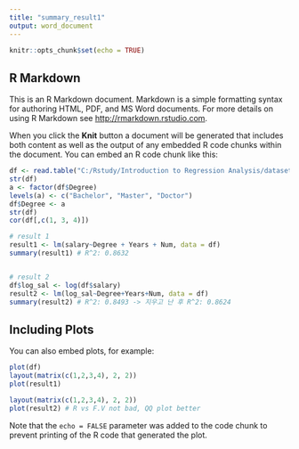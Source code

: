 ```yaml
---
title: "summary_result1"
output: word_document
---
```


```r
knitr::opts_chunk$set(echo = TRUE)
```

## R Markdown

This is an R Markdown document. Markdown is a simple formatting syntax for authoring HTML, PDF, and MS Word documents. For more details on using R Markdown see <http://rmarkdown.rstudio.com>.

When you click the **Knit** button a document will be generated that includes both content as well as the output of any embedded R code chunks within the document. You can embed an R code chunk like this:

```r
df <- read.table("C:/Rstudy/Introduction to Regression Analysis/datasets/salary-1.txt", header = T);
str(df)
a <- factor(df$Degree)
levels(a) <- c("Bachelor", "Master", "Doctor")
df$Degree <- a
str(df)
cor(df[,c(1, 3, 4)])

# result 1
result1 <- lm(salary~Degree + Years + Num, data = df)
summary(result1) # R^2: 0.8632


# result 2
df$log_sal <- log(df$salary) 
result2 <- lm(log_sal~Degree+Years+Num, data = df)
summary(result2) # R^2: 0.8493 -> 지우고 난 후 R^2: 0.8624


```

## Including Plots

You can also embed plots, for example:

```r
plot(df)
layout(matrix(c(1,2,3,4), 2, 2))
plot(result1)

layout(matrix(c(1,2,3,4), 2, 2))
plot(result2) # R vs F.V not bad, QQ plot better


```

Note that the `echo = FALSE` parameter was added to the code chunk to prevent printing of the R code that generated the plot.
